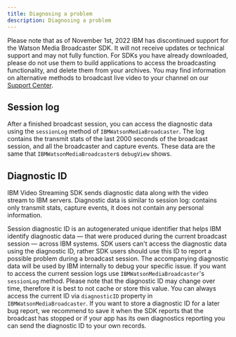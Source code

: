 ```yaml
---
title: Diagnosing a problem
description: Diagnosing a problem
---
```


<InlineNotification kind="warning">

Please note that as of November 1st, 2022 IBM has discontinued support for the Watson Media Broadcaster SDK. It will not receive updates or technical support and may not fully function. For SDKs you have already downloaded, please do not use them to build applications to access the broadcasting functionality, and delete them from your archives. You may find information on alternative methods to broadcast live video to your channel on our [Support Center](https://support.video.ibm.com/hc/en-us/categories/200545448-Broadcasting-on-IBM-Watson-Media).

</InlineNotification>

## Session log

After a finished broadcast session, you can access the diagnostic data using the `sessionLog` method of `IBMWatsonMediaBroadcaster`. The log contains the transmit stats of the last 2000 seconds of the broadcast session, and all the broadcaster and capture events. These data are the same that `IBMWatsonMediaBroadcaster`s `debugView` shows.

## Diagnostic ID

IBM Video Streaming SDK sends diagnostic data along with the video stream to IBM servers. Diagnostic data is similar to session log: contains only transmit stats, capture events, it does not contain any personal information.

Session diagnostic ID is an autogenerated unique identifier that helps IBM identify diagnostic data — that were produced during the current broadcast session — across IBM systems. SDK users can't access the diagnostic data using the diagnostic ID, rather SDK users should use this ID to report a possible problem during a broadcast session. The accompanying diagnostic data will be used by IBM internally to debug your specific issue. If you want to access the current session logs use `IBMWatsonMediaBroadcaster`'s `sessionLog` method. Please note that the diagnostic ID may change over time, therefore it is best to not cache or store this value. You can always access the current ID via `diagnosticID` property in `IBMWatsonMediaBroadcaster`. If you want to store a diagnostic ID for a later bug report, we recommend to save it when the SDK reports that the broadcast has stopped or if your app has its own diagnostics reporting you can send the diagnostic ID to your own records.

